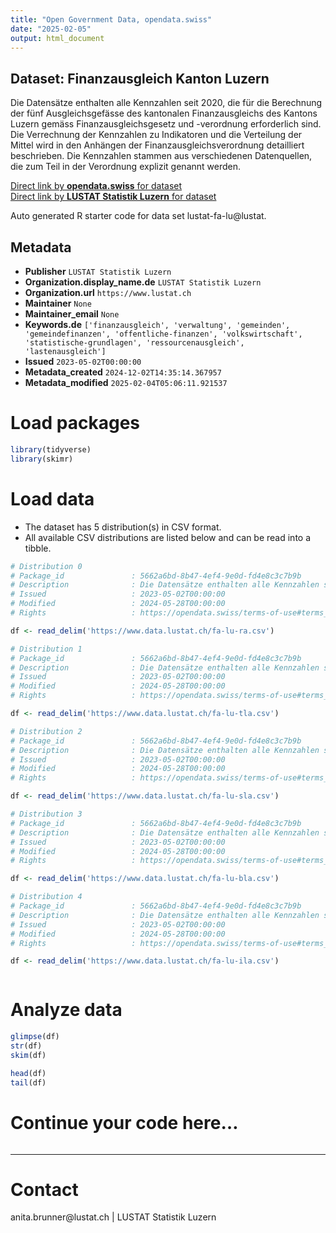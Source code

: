 ```yaml
---
title: "Open Government Data, opendata.swiss"
date: "2025-02-05"
output: html_document
---
```


## Dataset: Finanzausgleich Kanton Luzern

Die Datensätze enthalten alle Kennzahlen seit 2020, die für die Berechnung der fünf Ausgleichsgefässe des kantonalen Finanzausgleichs des Kantons Luzern gemäss Finanzausgleichsgesetz und -verordnung erforderlich sind. Die Verrechnung der Kennzahlen zu Indikatoren und die Verteilung der Mittel wird in den Anhängen der Finanzausgleichsverordnung detailliert beschrieben. Die Kennzahlen stammen aus verschiedenen Datenquellen, die zum Teil in der Verordnung explizit genannt werden.

[Direct link by **opendata.swiss** for dataset](https://opendata.swiss/de/dataset/finanzausgleich-kanton-luzern1)<br>
[Direct link by **LUSTAT Statistik Luzern** for dataset](https://www.lustat.ch/daten?stichwort=Finanzausgleich)

Auto generated R starter code for data set lustat-fa-lu@lustat.

## Metadata

- **Publisher** `LUSTAT Statistik Luzern`
- **Organization.display_name.de** `LUSTAT Statistik Luzern`
- **Organization.url** `https://www.lustat.ch`
- **Maintainer** `None`
- **Maintainer_email** `None`
- **Keywords.de** `['finanzausgleich', 'verwaltung', 'gemeinden', 'gemeindefinanzen', 'offentliche-finanzen', 'volkswirtschaft', 'statistische-grundlagen', 'ressourcenausgleich', 'lastenausgleich']`
- **Issued** `2023-05-02T00:00:00`
- **Metadata_created** `2024-12-02T14:35:14.367957`
- **Metadata_modified** `2025-02-04T05:06:11.921537`


# Load packages

```r

library(tidyverse)
library(skimr)

```

# Load data

-   The dataset has 5 distribution(s) in CSV format.
-   All available CSV distributions are listed below and can be read into a tibble.

```r

# Distribution 0
# Package_id               : 5662a6bd-8b47-4ef4-9e0d-fd4e8c3c7b9b
# Description              : Die Datensätze enthalten alle Kennzahlen seit 2020, die für die Berechnung der fünf Ausgleichsgefässe des kantonalen Finanzausgleichs des Kantons Luzern gemäss Finanzausgleichsgesetz und -verordnung erforderlich sind. Die Verrechnung der Kennzahlen zu Indikatoren und die Verteilung der Mittel wird in den Anhängen der Finanzausgleichsverordnung detailliert beschrieben. Die Kennzahlen stammen aus verschiedenen Datenquellen, die zum Teil in der Verordnung explizit genannt werden.
# Issued                   : 2023-05-02T00:00:00
# Modified                 : 2024-05-28T00:00:00
# Rights                   : https://opendata.swiss/terms-of-use#terms_by_ask

df <- read_delim('https://www.data.lustat.ch/fa-lu-ra.csv')

# Distribution 1
# Package_id               : 5662a6bd-8b47-4ef4-9e0d-fd4e8c3c7b9b
# Description              : Die Datensätze enthalten alle Kennzahlen seit 2020, die für die Berechnung der fünf Ausgleichsgefässe des kantonalen Finanzausgleichs des Kantons Luzern gemäss Finanzausgleichsgesetz und -verordnung erforderlich sind. Die Verrechnung der Kennzahlen zu Indikatoren und die Verteilung der Mittel wird in den Anhängen der Finanzausgleichsverordnung detailliert beschrieben. Die Kennzahlen stammen aus verschiedenen Datenquellen, die zum Teil in der Verordnung explizit genannt werden.
# Issued                   : 2023-05-02T00:00:00
# Modified                 : 2024-05-28T00:00:00
# Rights                   : https://opendata.swiss/terms-of-use#terms_by_ask

df <- read_delim('https://www.data.lustat.ch/fa-lu-tla.csv')

# Distribution 2
# Package_id               : 5662a6bd-8b47-4ef4-9e0d-fd4e8c3c7b9b
# Description              : Die Datensätze enthalten alle Kennzahlen seit 2020, die für die Berechnung der fünf Ausgleichsgefässe des kantonalen Finanzausgleichs des Kantons Luzern gemäss Finanzausgleichsgesetz und -verordnung erforderlich sind. Die Verrechnung der Kennzahlen zu Indikatoren und die Verteilung der Mittel wird in den Anhängen der Finanzausgleichsverordnung detailliert beschrieben. Die Kennzahlen stammen aus verschiedenen Datenquellen, die zum Teil in der Verordnung explizit genannt werden.
# Issued                   : 2023-05-02T00:00:00
# Modified                 : 2024-05-28T00:00:00
# Rights                   : https://opendata.swiss/terms-of-use#terms_by_ask

df <- read_delim('https://www.data.lustat.ch/fa-lu-sla.csv')

# Distribution 3
# Package_id               : 5662a6bd-8b47-4ef4-9e0d-fd4e8c3c7b9b
# Description              : Die Datensätze enthalten alle Kennzahlen seit 2020, die für die Berechnung der fünf Ausgleichsgefässe des kantonalen Finanzausgleichs des Kantons Luzern gemäss Finanzausgleichsgesetz und -verordnung erforderlich sind. Die Verrechnung der Kennzahlen zu Indikatoren und die Verteilung der Mittel wird in den Anhängen der Finanzausgleichsverordnung detailliert beschrieben. Die Kennzahlen stammen aus verschiedenen Datenquellen, die zum Teil in der Verordnung explizit genannt werden.
# Issued                   : 2023-05-02T00:00:00
# Modified                 : 2024-05-28T00:00:00
# Rights                   : https://opendata.swiss/terms-of-use#terms_by_ask

df <- read_delim('https://www.data.lustat.ch/fa-lu-bla.csv')

# Distribution 4
# Package_id               : 5662a6bd-8b47-4ef4-9e0d-fd4e8c3c7b9b
# Description              : Die Datensätze enthalten alle Kennzahlen seit 2020, die für die Berechnung der fünf Ausgleichsgefässe des kantonalen Finanzausgleichs des Kantons Luzern gemäss Finanzausgleichsgesetz und -verordnung erforderlich sind. Die Verrechnung der Kennzahlen zu Indikatoren und die Verteilung der Mittel wird in den Anhängen der Finanzausgleichsverordnung detailliert beschrieben. Die Kennzahlen stammen aus verschiedenen Datenquellen, die zum Teil in der Verordnung explizit genannt werden.
# Issued                   : 2023-05-02T00:00:00
# Modified                 : 2024-05-28T00:00:00
# Rights                   : https://opendata.swiss/terms-of-use#terms_by_ask

df <- read_delim('https://www.data.lustat.ch/fa-lu-ila.csv')



```

# Analyze data

```r

glimpse(df)
str(df)
skim(df)

head(df)
tail(df)

```

# Continue your code here...

```r

```

------------------------------------------------------------------------

# Contact

anita.brunner@lustat.ch | LUSTAT Statistik Luzern
